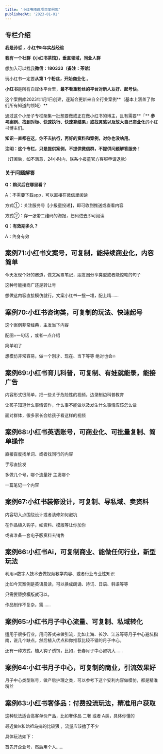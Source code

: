```yaml
---
title: '小红书精选项目案例库'
publishedAt: '2023-01-01'
---
```


## 专栏介绍

**我是孙哲 ，小红书5年实战经验**

**我有一个社群《小红书茶馆》，垂直领域，同业人群**

想加入可以找我**微信：180333（备注：茶馆）**

玩小红书一定要**从第 1 个粉丝，开始商业化** 。

**小红书**是所有自媒体平台里，**最不看重粉丝的平台对新人友好、起号快。**

这个案例库2023年1月1日创建，逐渐会更新来自全行业案例**（基本上涵盖了你们所有知道的领域）**

通过这个小册子专栏聚集一批想要做或正在做小红书的博主，且有需要**「** **参考案例、找到对标、快速执行、快速拿结果」或找灵感以及放大自己商业化**的小红书博主们。

**知识一直都在这，你不去执行，再好的资料和案例，对你也没啥用。**

**注明：这个专栏，只是提供案例，不提供微信群，不提供问题解答服务！**

（订阅后，如不满意，24小时内，联系小报童官方客服申请退款）

### **关于问题解答**

**Q：购买后在哪里看？**

A：不需要下载app，可以直接在微信里阅读

方式①：关注服务号【小报童投递】，即可收到推送或查看内容

方式②：存一张带二维码的海报，扫码进去即可阅读

**Q：有效期多久？**

A：终身有效

## 案例71:小红书文案号，可复制，能持续商业化，内容简单
今天发现个好的赛道，做文案累笔记，朋友圈分享类型或者能惊艳的句子

这种号能接商广还是转让号

想做这内容直接模仿就行，文案小红书一搜一堆，配上精......

## 案例70:小红书咨询类，可复制的玩法、快速起号
这个案例非常经典，主发当下内容

配图+一句话 ，或者一点介绍

简单明了

想模仿非常容易，做一个刚才、现在、当下等等 绝对也会🔥


## 案例69:小红书育儿科普，可复制、有娃就能录，能接广告
内容形式很简单，把一些关于危险性的视频，边录制边科普教育

让孩子知道什么事情该作，什么事不能做以及发生什么事情应该怎么做

面对群体，很多家长会给孩子看这样的视频

## 案例68:小红书英语账号，可商业化、可批量复制、简单操作
直接百度找单词、或者找同行的内容

手写直接发

多做几个号，哪个流量好 主发哪个

一篇笔记一个内容

## 案例67:小红书装修设计，可复制、导私域、卖资料
内容切入点围绕设计或者装修如何避坑

在作品植入钩子，如资料、模版等让你加你

或者准备一套电子版资料去销售


## 案例66:小红书Ai，可复制商业、能做任何行业，新型玩法
利用ai数字人技术去做视频教学内容、或者行业专业性知识

比如今天案例是英语晨读，可以换成朗诵、诗词、日语、韩语等等

只需要替换模版就可以。

作品制作不复杂，需......

## 案例65:小红书月子中心流量、可复制、私域转化
适用于很多行业，用问答式来做引流，比如上海、长沙、江苏等等月子中心避坑指南，说几个缺点，然后植入优点和你推荐比较不错的月子中心。

还有一种方式，植入钩子诱饵，比如，长春月子中心避坑大......

## 案例64:小红书月子中心，可复制的商业，引流效果好
月子中心类型账号，做产后护理之类，可以参考下这个安利内容做模仿，都是精准粉丝

## 案例63:小红书奢侈品：付费投流玩法，精准用户获取
这种玩法适合高客单价产品，比如奢侈品 二奢 或者 A类，具体你懂的

最近做lv和始祖鸟搞的比较狠 ，流量应该撸了不少

具体玩法如下：

首先开企业号，然后用个人......

